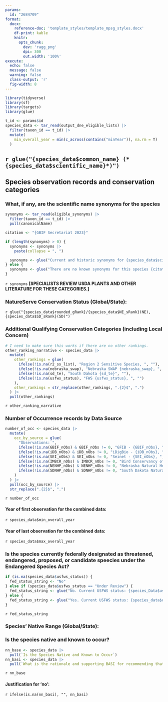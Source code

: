 ```yaml
---
params: 
  id: "2684709"
format:
  docx:
    reference-doc: 'template_styles/template_mpsg_styles.docx'
    df-print: kable
    knitr:
      opts_chunk:
        dev: 'ragg_png'
        dpi: 300
        out.width: '100%'
execute:
  echo: false
  message: false
  warning: false
  class-output: 'r'
  fig-width: 8
---
```


```r
library(tidyverse)
library(sf)
library(targets)
library(glue)

t_id <- params$id
species_data <- tar_read(output_dne_eligible_lists) |>
  filter(taxon_id == t_id) |>
  mutate(
    min_overall_year = min(c_across(contains("minYear")), na.rm = T)
  )
```
:::{custom-style="Body Text"}
# `r glue("{species_data$common_name} (*{species_data$scientific_name}*)")`

## Species observation records and conservation categories

### What, if any, are the scientific name synonyms for the species

```r
synonyms <- tar_read(eligible_synonyms) |>
  filter(taxon_id == t_id) |>
  pull(canonicalName)

citation <- "{GBIF Secretariat 2023}"

if (length(synonyms) > 0) {
  synonyms <- synonyms |>
    paste(collapse = ", ")

  synonyms <- glue("Current and historic synonyms for {species_data$scientific_name} are: {synonyms} {citation}.")
} else {
  synonyms <- glue("There are no known synonyms for this species {citation}.")
}
```

`r synonyms`
**[SPECIALISTS REVIEW USDA PLANTS AND OTHER LITERATURE FOR THESE CATEGORIES.]**

### NatureServe Conservation Status (Global/State):

`r glue("{species_data$rounded_gRank}/{species_data$NE_sRank}(NE), {species_data$SD_sRank}(SD)")`

### Additional Qualifying Conservation Categories (including Local Concern)

```r
# I need to make sure this works if there are no other rankings.
other_ranking_narrative <- species_data |>
  mutate(
    other_rankings = glue(
      ifelse(!is.na(r2_ss_list), "Region 2 Sensitive Species, ", ""),
      ifelse(!is.na(nebraska_swap), "Nebraska SWAP {nebraska_swap}, ", ""),
      ifelse(!is.na(sd_te), "South Dakota {sd_te}", ""),
      ifelse(!is.na(usfws_status), "FWS {usfws_status}, ", "")
    ),
    other_rankings = str_replace(other_rankings, ".{2}$", ".")
  ) |>
  pull(other_rankings)
```

`r other_ranking_narrative`

### Number of Occurrence records by Data Source

```r
number_of_occ <- species_data |>
  mutate(
    occ_by_source = glue(
      "Observations: ",
      ifelse(!is.na(GBIF_nObs) & GBIF_nObs != 0, "GFIB - {GBIF_nObs}, ", ""),
      ifelse(!is.na(iDB_nObs) & iDB_nObs != 0, "iDigBio - {iDB_nObs}, ", ""),
      ifelse(!is.na(SEI_nObs) & SEI_nObs != 0, "Seinet - {SEI_nObs}, ", ""),
      ifelse(!is.na(IMBCR_nObs) & IMBCR_nObs != 0, "Bird Conservancy of the Rockies - {IMBCR_nObs}, ", ""),
      ifelse(!is.na(NENHP_nObs) & NENHP_nObs != 0, "Nebraska Natural Heritage - {NENHP_nObs}, ", ""),
      ifelse(!is.na(SDNHP_nObs) & SDNHP_nObs != 0, "South Dakota Natural Heritage - {SDNHP_nObs}, ", "")
    )
  ) |>
  pull(occ_by_source) |>
  str_replace(".{2}$", ".")
```
`r number_of_occ`

#### Year of first observation for the combined data: 

`r species_data$min_overall_year`

#### Year of last observation for the combined data: 

`r species_data$max_overall_year`

### Is the species currently federally designated as threatened, endangered, proposed, or candidate speecies under the Endangered Species Act?

```r
if (is.na(species_data$usfws_status)) {
  fed_status_string <- "No"
} else if (species_data$usfws_status == "Under Review") {
  fed_status_string <- glue("No. Current USFWS status: {species_Data$usfws_status}.")
} else {
  fed_status_string <- glue("Yes. Current USFWS status: {species_data$usfws_status}.")
}
```

`r fed_status_string`

### Species' Native Range (Global/State):

### Is the species native and known to occur?

```r
nn_base <- species_data |>
  pull(`Is the Species Native and Known to Occur`)
nn_basi <- species_data |>
  pull(`What is the rationale and supporting BASI for recommending that an observation does not meet the requirements of native to, and known to occur in the plan area?`)
```



`r nn_base`

#### Justification for ‘no’:

`r ifelse(is.na(nn_basi), "", nn_basi)`

:::



